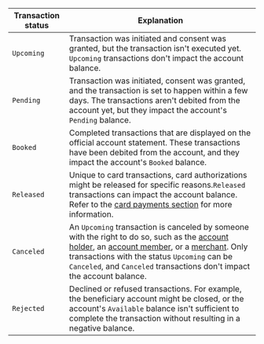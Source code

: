 | Transaction status | Explanation |
| --- | --- |
| `Upcoming` | Transaction was initiated and consent was granted, but the transaction isn't executed yet. `Upcoming` transactions don't impact the account balance. |
| `Pending` | Transaction was initiated, consent was granted, and the transaction is set to happen within a few days. The transactions aren't debited from the account yet, but they impact the account's `Pending` balance. |
| `Booked` | Completed transactions that are displayed on the official account statement. These transactions have been debited from the account, and they impact the account's `Booked` balance. |
| `Released` | Unique to card transactions, card authorizations might be released for specific reasons.`Released` transactions can impact the account balance. Refer to the [card payments section](../payments/cards/index.mdx#statuses) for more information. |
| `Canceled` | An `Upcoming` transaction is canceled by someone with the right to do so, such as the [account holder](../onboarding/account-holders/index.mdx), an [account member](../accounts/memberships/index.mdx), or a [merchant](../merchants/index.mdx). Only transactions with the status `Upcoming` can be `Canceled`, and `Canceled` transactions don't impact the account balance. |
| `Rejected` | Declined or refused transactions. For example, the beneficiary account might be closed, or the account's `Available` balance isn't sufficient to complete the transaction without resulting in a negative balance. |
